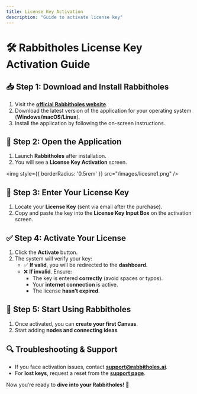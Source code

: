 ```yaml
---
title: License Key Activation
description: "Guide to activate license key"
---
```

# 🛠 Rabbitholes License Key Activation Guide  

## 📥 Step 1: Download and Install Rabbitholes  
1. Visit the **[official Rabbitholes website](https://rabbitholes.ai)**.  
2. Download the latest version of the application for your operating system (**Windows/macOS/Linux**).  
3. Install the application by following the on-screen instructions.  

## 🚀 Step 2: Open the Application  
1. Launch **Rabbitholes** after installation.  
2. You will see a **License Key Activation** screen. 

<img
  style={{ borderRadius: '0.5rem' }}
  src="/images/licesne1.png"
/>

## 🔑 Step 3: Enter Your License Key  
1. Locate your **License Key** (sent via email after the purchase).  
2. Copy and paste the key into the **License Key Input Box** on the activation screen.  

## ✅ Step 4: Activate Your License  
1. Click the **Activate** button.  
2. The system will verify your key:  
   - ✅ **If valid**, you will be redirected to the **dashboard**.  
   - ❌ **If invalid**. Ensure:  
     - The key is entered **correctly** (avoid spaces or typos).  
     - Your **internet connection** is active.  
     - The license **hasn’t expired**.  

## 🎯 Step 5: Start Using Rabbitholes  
1. Once activated, you can **create your first Canvas**.  
2. Start adding **nodes and connecting ideas** 

## 🔍 Troubleshooting & Support  
- If you face activation issues, contact **[support@rabbitholes.ai](mailto:support@rabbitholes.ai)**.  
- For **lost keys**, request a reset from the **[support page](https://rabbitholes.ai/support)**.  

Now you’re ready to **dive into your Rabbitholes! 🚀**  
